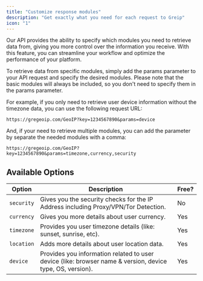 ```yaml
---
title: "Customize response modules"
description: "Get exactly what you need for each request to Greip"
icon: "1"
---
```


Our API provides the ability to specify which modules you need to retrieve data from, giving you more control over the information you receive. With this feature, you can streamline your workflow and optimize the performance of your platform.

To retrieve data from specific modules, simply add the params parameter to your API request and specify the desired modules. Please note that the basic modules will always be included, so you don't need to specify them in the params parameter.

For example, if you only need to retrieve user device information without the timezone data, you can use the following request URL:

```
https://gregeoip.com/GeoIP?key=1234567890&params=device
```

And, if your need to retrieve multiple modules, you can add the parameter by separate the needed modules with a comma:

```
https://gregeoip.com/GeoIP?key=1234567890&params=timezone,currency,security
```

## Available Options

| Option     | Description                                                                                               | Free? |
| ---------- | --------------------------------------------------------------------------------------------------------- | ----- |
| `security` | Gives you the security checks for the IP Address including Proxy/VPN/Tor Detection.                       | No    |
| `currency` | Gives you more details about user currency.                                                               | Yes   |
| `timezone` | Provides you user timezone details (like: sunset, sunrise, etc).                                          | Yes   |
| `location` | Adds more details about user location data.                                                               | Yes   |
| `device`   | Provides you information related to user device (like: browser name & version, device type, OS, version). | Yes   |
